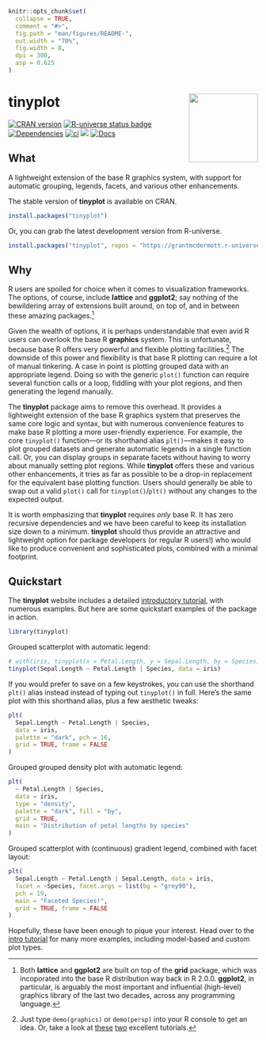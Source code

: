 ```r
knitr::opts_chunk$set(
  collapse = TRUE,
  comment = "#>",
  fig.path = "man/figures/README-",
  out.width = "70%",
  fig.width = 8,
  dpi = 300,
  asp = 0.625
)
```

# tinyplot <img src="man/figures/logo.png" align="right" height="139" alt="" />

<!-- badges: start -->
<a href="https://CRAN.R-project.org/package=tinyplot"><img src="https://www.r-pkg.org/badges/version/tinyplot" class="img-fluid" alt="CRAN version"></a>
<a href="https://grantmcdermott.r-universe.dev"><img src="https://grantmcdermott.r-universe.dev/badges/tinyplot" class="img-fluid" alt="R-universe status badge"></a>
<a href="https://CRAN.R-project.org/package=tinyplot"><img src="https://tinyverse.netlify.app/badge/tinyplot" class="img-fluid" alt="Dependencies"></a>
<a href="https://github.com/grantmcdermott/tinyplot/actions/workflows/R-CMD-check.yaml"><img src="https://github.com/grantmcdermott/tinyplot/actions/workflows/R-CMD-check.yaml/badge.svg" class="img-fluid" alt="ci"></a>
<a href = "https://github.com/grantmcdermott/tinyplot/blob/main/LICENSE.md" target = "_blank"><img src="https://img.shields.io/badge/license-Apache2.0-blue"></a>
<a href="https://grantmcdermott.com/tinyplot/index.html"><img src="https://img.shields.io/badge/docs-homepage-blue.svg" class="img-fluid" alt="Docs"></a>
<!-- badges: end -->

## What

A lightweight extension of the base R graphics system, with support for
automatic grouping, legends, facets, and various other enhancements.

The stable version of **tinyplot** is available on CRAN.

``` r
install.packages("tinyplot")
```

Or, you can grab the latest development version from R-universe.

``` r
install.packages("tinyplot", repos = "https://grantmcdermott.r-universe.dev")
```

## Why

R users are spoiled for choice when it comes to visualization frameworks. The
options, of course, include **lattice** and **ggplot2**; say nothing of the
bewildering array of extensions built around, on top of, and in between these
amazing packages.^[Both **lattice** and **ggplot2** are built on top of the
**grid** package, which was incoporated into the base R distribution way back in
R 2.0.0.  **ggplot2**, in particular, is arguably the most important and
influential (high-level) graphics library of the last two decades, across any
programming language.]

Given the wealth of options, it is perhaps understandable that even avid R users
can overlook the base R **graphics** system. This is unfortunate, because base R
offers very powerful and flexible plotting facilities.^[Just type
`demo(graphics)` or `demo(persp)` into your R console to get an idea. Or, take a
look at
[these](https://github.com/karoliskoncevicius/r_notes/blob/main/baseplotting.md)
[two](https://quizzical-engelbart-d15a44.netlify.app/2021-2022_m2-data-2_visu-2_practice#1)
excellent tutorials.]
The downside of this power and flexibility is that base R plotting can require a
lot of manual tinkering. A case in point is plotting grouped data with an
appropriate legend.  Doing so with the generic `plot()` function can require
several function calls or a loop, fiddling with your plot regions, and then
generating the legend manually.

The **tinyplot** package aims to remove this overhead. It provides a lightweight
extension of the base R graphics system that preserves the same core logic and
syntax, but with numerous convenience features to make base R plotting a more
user-friendly experience. For example, the core `tinyplot()` function---or its
shorthand alias `plt()`---makes it easy to plot grouped datasets and generate
automatic legends in a single function call. Or, you can display groups in
separate facets without having to worry about manually setting plot regions.
While **tinyplot** offers these and various other enhancements, it tries as far
as possible to be a drop-in replacement for the equivalent base plotting
function. Users should generally be able to swap out a valid `plot()` call for
`tinyplot()`/`plt()` without any changes to the expected output.

It is worth emphasizing that **tinyplot** requires _only_ base R. It has zero
recursive dependencies and we have been careful to keep its installation size
down to a minimum. **tinyplot** should thus provide an attractive and
lightweight option for package developers (or regular R users!) who would like
to produce convenient and sophisticated plots, combined with a minimal
footprint.

## Quickstart

The **tinyplot** website includes a detailed
[introductory tutorial](https://grantmcdermott.com/tinyplot/vignettes/intro_tutorial.html),
with numerous examples. But here are some quickstart examples of the package in
action.

```r
library(tinyplot)
```

Grouped scatterplot with automatic legend:

```r
# with(iris, tinyplot(x = Petal.Length, y = Sepal.Length, by = Species)) # atomic
tinyplot(Sepal.Length ~ Petal.Length | Species, data = iris)             # formula
```

If you would prefer to save on a few keystrokes, you can use the shorthand
`plt()` alias instead instead of typing out `tinyplot()` in full. Here's the
same plot with this shorthand alias, plus a few aesthetic tweaks:

```r
plt(
  Sepal.Length ~ Petal.Length | Species, 
  data = iris,
  palette = "dark", pch = 16,
  grid = TRUE, frame = FALSE
)
```

Grouped grouped density plot with automatic legend:

```r
plt(
  ~ Petal.Length | Species,
  data = iris,
  type = "density",
  palette = "dark", fill = "by",
  grid = TRUE,
  main = "Distribution of petal lengths by species"
)
```

Grouped scatterplot with (continuous) gradient legend, combined with facet
layout:

```r
plt(
  Sepal.Length ~ Petal.Length | Sepal.Length, data = iris,
  facet = ~Species, facet.args = list(bg = "grey90"),
  pch = 19,
  main = "Faceted Species!",
  grid = TRUE, frame = FALSE
)
```

Hopefully, these have been enough to pique your interest. Head over to the
[intro tutorial](https://grantmcdermott.com/tinyplot/vignettes/intro_tutorial.html)
for many more examples, including model-based and custom plot types.
